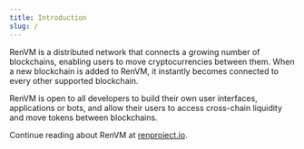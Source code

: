 ```yaml
---
title: Introduction
slug: /
---
```


RenVM is a distributed network that connects a growing number of blockchains, enabling users to move cryptocurrencies between them. When a new blockchain is added to RenVM, it instantly becomes connected to every other supported blockchain.

RenVM is open to all developers to build their own user interfaces, applications or bots, and allow their users to access cross-chain liquidity and move tokens between blockchains.

Continue reading about RenVM at [renproject.io](https://renproject.io/).
